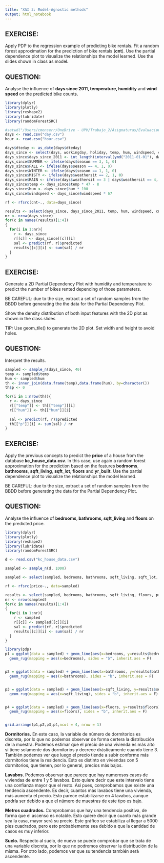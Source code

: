 ```yaml
---
title: "XAI 3: Model-Agnostic methods"
output: html_notebook
---
```


## EXERCISE:

Apply PDP to the regression example of predicting bike rentals. Fit a random forest approximation for the prediction of bike rentals (**cnt**). Use the partial dependence plot to visualize the relationships the model learned. Use the slides shown in class as model.  

## QUESTION:

Analyse the influence of **days since 2011, temperature, humidity** and **wind speed** on the predicted bike counts.


```r
library(dplyr)
library(plotly)
library(reshape2)
library(lubridate)
library(randomForestSRC)

#setwd("/Users/cmonserr/OneDrive - UPV/Trabajo_2/Asignaturas/Evaluacion de modelos/Practicas/Practica 3/Bike-Sharing-Dataset")
days <- read.csv("day.csv")
hour <- read.csv("hour.csv")

days$dteday <- as_date(days$dteday)
days_since <- select(days, workingday, holiday, temp, hum, windspeed, cnt)
days_since$days_since_2011 <- int_length(interval(ymd("2011-01-01"), days$dteday)) / (3600*24)
days_since$SUMMER <- ifelse(days$season == 3, 1, 0)
days_since$FALL <- ifelse(days$season == 4, 1, 0)
days_since$WINTER <- ifelse(days$season == 1, 1, 0)
days_since$MISTY <- ifelse(days$weathersit == 2, 1, 0)
days_since$RAIN <- ifelse(days$weathersit == 3 | days$weathersit == 4, 1, 0)
days_since$temp <- days_since$temp * 47 - 8
days_since$hum <- days_since$hum * 100
days_since$windspeed <- days_since$windspeed * 67

rf <- rfsrc(cnt~., data=days_since)

results <- select(days_since, days_since_2011, temp, hum, windspeed, cnt)
nr <- nrow(days_since)
for(c in names(results)[1:4])
{
  for(i in 1:nr){
    r <- days_since
    r[[c]] <- days_since[[c]][i]
    sal <- predict(rf, r)$predicted
    results[[c]][i] <- sum(sal) / nr
  }
}


```

## EXERCISE:

Generate a 2D Partial Dependency Plot with humidity and temperature to predict the number of bikes rented depending of those parameters.

BE CAREFUL: due to the size, extract a set of random samples from the BBDD before generating the the data for the Partial Dependency Plot. 

Show the density distribution of both input features with the 2D plot as shown in the class slides. 

TIP: Use geom_tile() to generate the 2D plot. Set width and height to avoid holes. 

## QUESTION:

Interpret the results.


```r

sampled <- sample_n(days_since, 40)
temp <- sampled$temp
hum <- sampled$hum
th <- inner_join(data.frame(temp),data.frame(hum), by=character())
th$p <- 0

for(i in 1:nrow(th)){
  r <- days_since
  r[["temp"]] <- th[["temp"]][i]
  r[["hum"]] <- th[["hum"]][i]
  
  sal <- predict(rf, r)$predicted
  th[["p"]][i] <- sum(sal) / nr
}

```


## EXERCISE:

Apply the previous concepts to predict the **price** of a house from the database **kc_house_data.csv**. In this case, use again a random forest approximation for the prediction based on the features **bedrooms**, **bathrooms**, **sqft_living**, **sqft_lot**, **floors** and **yr_built**. 
Use the partial dependence plot to visualize the relationships the model learned.

BE CAREFUL: due to the size, extract a set of random samples from the BBDD before generating the data for the Partial Dependency Plot. 

## QUESTION:

Analyse the influence of **bedrooms, bathrooms, sqft_living** and **floors** on the predicted price.


```r
library(dplyr)
library(plotly)
library(reshape2)
library(lubridate)
library(randomForestSRC)

d <- read.csv("kc_house_data.csv")

sampled <- sample_n(d, 1000)

sampled <- select(sampled, bedrooms, bathrooms, sqft_living, sqft_lot, floors, yr_built, price)

rf <- rfsrc(price~., data=sampled)

results <- select(sampled, bedrooms, bathrooms, sqft_living, floors, price)
nr <- nrow(sampled)
for(c in names(results)[1:4])
{
  for(i in 1:nr){
    r <- sampled
    r[[c]] <- sampled[[c]][i]
    sal <- predict(rf, r)$predicted
    results[[c]][i] <- sum(sal) / nr
  }
}

```


```r
library(pdp)
p1 = ggplot(data = sampled) + geom_line(aes(x=bedrooms, y=results$bedrooms))+
  geom_rug(mapping = aes(x=bedrooms), sides = "b", inherit.aes = F)


p2 = ggplot(data = sampled) + geom_line(aes(x=bathrooms, y=results$bathrooms))+
  geom_rug(mapping = aes(x=bathrooms), sides = "b", inherit.aes = F)


p3 = ggplot(data = sampled) + geom_line(aes(x=sqft_living, y=results$sqft_living))+
  geom_rug(mapping = aes(x=sqft_living), sides = "b", inherit.aes = F)


p4 = ggplot(data = sampled) + geom_line(aes(x=floors, y=results$floors))+
  geom_rug(mapping = aes(x=floors), sides = "b", inherit.aes = F)


grid.arrange(p1,p2,p3,p4,ncol = 4, nrow = 1)
```

**Dormitorios.** En este caso, la variable de número de dormitorios es discreta, por lo que no podemos observar de forma certera la distribución de la muestra. Podemos estimar que el precio de una vivienda es más alto si tiene solamente dos dormitorios y decrece drásticamente cuando tiene 3. También podemos ver que luego el precio tiende a subir conforme más dormitorios tiene la residencia. Esto es distinto en viviendas con 5 dormitorios, que tienen, por lo general, precios más bajos. 

**Lavabos.** Podemos observar que parece que hay numerosos casos de viviendas de entre 1 y 5 lavabos. Esto quiere decir que este intervalo tiene una confianza mayor que el resto. Así pues, comprobamos que existe una tendencia ascendente. Es decir, cuantos más lavabos tiene una vivienda, más aumenta el precio. Esto parece estabilizarse en 4 lavabos, aunque podría ser debido a que el número de muestras de este tipo es bajo. 

**Metros cuadrados.** Comprobamos que hay una tendencia positiva, de forma que el ascenso es notable. Esto quiere decir que cuanto más grande sea la casa, mayor será su precio. Este gráfico se estabiliza al llegar a 5000 pies cuadrados, pero esto probablemente sea debido a que la cantidad de casos es muy inferior.

**Suelo.** Respecto al suelo, de nuevo se puede comprobar que se trata de una variable discreta, por lo que no podremos observar la distribución de la misma. Por otro lado, podemos ver que su tendencia también será ascendente. 